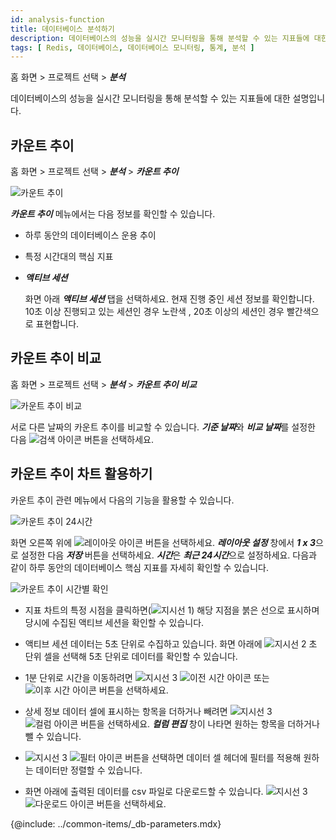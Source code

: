 ```yaml
---
id: analysis-function
title: 데이터베이스 분석하기
description: 데이터베이스의 성능을 실시간 모니터링을 통해 분석할 수 있는 지표들에 대한 설명입니다.
tags: [ Redis, 데이터베이스, 데이터베이스 모니터링, 통계, 분석 ]
---
```


홈 화면 > 프로젝트 선택 > ***분석***

데이터베이스의 성능을 실시간 모니터링을 통해 분석할 수 있는 지표들에 대한 설명입니다.

## 카운트 추이

홈 화면 > 프로젝트 선택 > ***분석*** > ***카운트 추이***

![카운트 추이](/img/db-redis-count-trend.png)

***카운트 추이*** 메뉴에서는 다음 정보를 확인할 수 있습니다.

* 하루 동안의 데이터베이스 운용 추이

* 특정 시간대의 핵심 지표

* ***액티브 세션***

  화면 아래 ***액티브 세션*** 탭을 선택하세요. 현재 진행 중인 세션 정보를 확인합니다. 10초 이상 진행되고 있는 세션인 경우 <span class='slow'>노란색</span> , 20초 이상의 세션인 경우 <span class='vslow'>빨간색</span>으로 표현합니다.


## 카운트 추이 비교

홈 화면 > 프로젝트 선택 > ***분석*** > ***카운트 추이 비교***

![카운트 추이 비교](/img/db-redis-compare-count-trend.png)

서로 다른 날짜의 카운트 추이를 비교할 수 있습니다. ***기준 날짜***와 ***비교 날짜***를 설정한 다음 ![검색 아이콘](/img/ico-btn-search.png) 버튼을 선택하세요.


## 카운트 추이 차트 활용하기

카운트 추이 관련 메뉴에서 다음의 기능을 활용할 수 있습니다.

![카운트 추이 24시간](/img/analysis-count-24.png)

화면 오른쪽 위에 ![레이아웃 아이콘](/img/ico-layout-set.svg) 버튼을 선택하세요. ***레이아웃 설정*** 창에서 ***1 x 3***으로 설정한 다음 ***저장*** 버튼을 선택하세요. ***시간***은 ***최근 24시간***으로 설정하세요. 다음과 같이 하루 동안의 데이터베이스 핵심 지표를 자세히 확인할 수 있습니다.

![카운트 추이 시간별 확인](/img/analysis-count-usage.png)

* 지표 차트의 특정 시점을 클릭하면(![지시선 1](/img/number-01.png)) 해당 지점을 붉은 선으로 표시하며 당시에 수집된 액티브 세션을 확인할 수 있습니다. 

* 액티브 세션 데이터는 5초 단위로 수집하고 있습니다. 화면 아래에 ![지시선 2](/img/number-02.png) 초 단위 셀을 선택해 5초 단위로 데이터를 확인할 수 있습니다.

* 1분 단위로 시간을 이동하려면 ![지시선 3](/img/number-03.png) ![이전 시간 아이콘](/img/ico-left-time.svg) 또는 ![이후 시간 아이콘](/img/ico-right-time.svg) 버튼을 선택하세요.

* 상세 정보 데이터 셀에 표시하는 항목을 더하거나 빼려면 ![지시선 3](/img/number-03.png) ![컬럼 아이콘](/img/ico-column-set.svg) 버튼을 선택하세요. ***컬럼 편집*** 창이 나타면 원하는 항목을 더하거나 뺄 수 있습니다.

* ![지시선 3](/img/number-03.png) ![필터 아이콘](/img/ico-filter.svg) 버튼을 선택하면 데이터 셀 헤더에 필터를 적용해 원하는 데이터만 정렬할 수 있습니다.

* 화면 아래에 출력된 데이터를 csv 파일로 다운로드할 수 있습니다. ![지시선 3](/img/number-03.png) ![다운로드 아이콘](/img/ico-download.svg) 버튼을 선택하세요.

{@include: ../common-items/_db-parameters.mdx} 